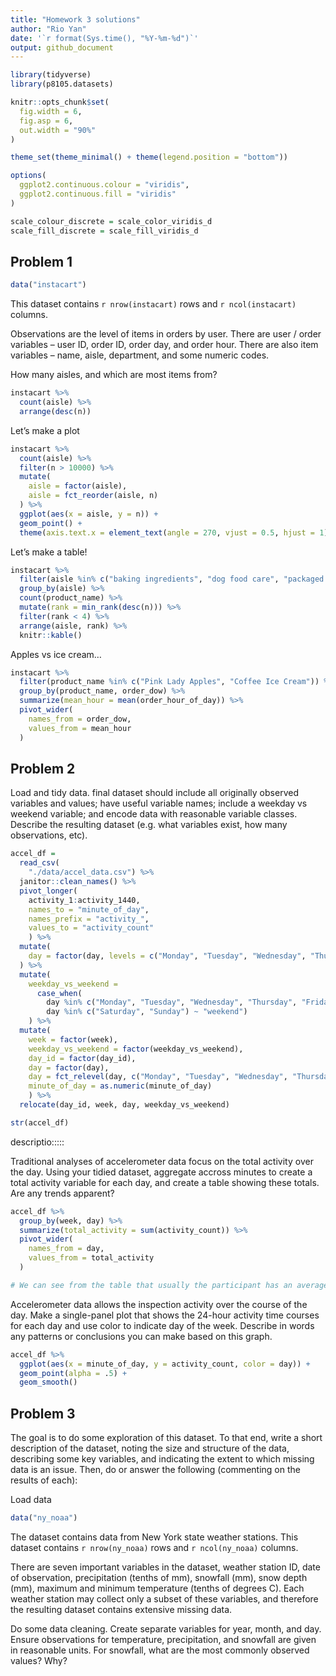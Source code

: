 ```yaml
---
title: "Homework 3 solutions"
author: "Rio Yan"
date: '`r format(Sys.time(), "%Y-%m-%d")`'
output: github_document
---
```


```r
library(tidyverse)
library(p8105.datasets)

knitr::opts_chunk$set(
  fig.width = 6,
  fig.asp = 6,
  out.width = "90%"
)

theme_set(theme_minimal() + theme(legend.position = "bottom"))

options(
  ggplot2.continuous.colour = "viridis",
  ggplot2.continuous.fill = "viridis"
)

scale_colour_discrete = scale_color_viridis_d
scale_fill_discrete = scale_fill_viridis_d
```

## Problem 1

```r
data("instacart")
```

This dataset contains `r nrow(instacart)` rows and `r ncol(instacart)` columns.

Observations are the level of items in orders by user. There are user / order variables -- user ID, order ID, order day, and order hour. There are also item variables -- name, aisle, department, and some numeric codes. 

How many aisles, and which are most items from?
```r
instacart %>% 
  count(aisle) %>% 
  arrange(desc(n))
```

Let's make a plot

```r
instacart %>% 
  count(aisle) %>% 
  filter(n > 10000) %>% 
  mutate(
    aisle = factor(aisle),
    aisle = fct_reorder(aisle, n)
  ) %>% 
  ggplot(aes(x = aisle, y = n)) +
  geom_point() +
  theme(axis.text.x = element_text(angle = 270, vjust = 0.5, hjust = 1))
```

Let's make a table!

```r
instacart %>% 
  filter(aisle %in% c("baking ingredients", "dog food care", "packaged vegetables fruits")) %>% 
  group_by(aisle) %>% 
  count(product_name) %>% 
  mutate(rank = min_rank(desc(n))) %>% 
  filter(rank < 4) %>% 
  arrange(aisle, rank) %>% 
  knitr::kable()
```


Apples vs ice cream...

```r
instacart %>% 
  filter(product_name %in% c("Pink Lady Apples", "Coffee Ice Cream")) %>% 
  group_by(product_name, order_dow) %>% 
  summarize(mean_hour = mean(order_hour_of_day)) %>% 
  pivot_wider(
    names_from = order_dow,
    values_from = mean_hour
  )
```


## Problem 2
Load and tidy data. 
final dataset should include all originally observed variables and values; have useful variable names; 
include a weekday vs weekend variable; 
and encode data with reasonable variable classes. 
Describe the resulting dataset (e.g. what variables exist, how many observations, etc).

```r
accel_df = 
  read_csv(
    "./data/accel_data.csv") %>% 
  janitor::clean_names() %>% 
  pivot_longer(
    activity_1:activity_1440,
    names_to = "minute_of_day",
    names_prefix = "activity_",
    values_to = "activity_count"
    ) %>% 
  mutate(
    day = factor(day, levels = c("Monday", "Tuesday", "Wednesday", "Thursday", "Friday", "Saturday", "Sunday"))
  ) %>% 
  mutate(
    weekday_vs_weekend = 
      case_when(
        day %in% c("Monday", "Tuesday", "Wednesday", "Thursday", "Friday") ~ "weekday",
        day %in% c("Saturday", "Sunday") ~ "weekend")
    ) %>% 
  mutate(
    week = factor(week),
    weekday_vs_weekend = factor(weekday_vs_weekend),
    day_id = factor(day_id),
    day = factor(day),
    day = fct_relevel(day, c("Monday", "Tuesday", "Wednesday", "Thursday", "Friday","Saturday", "Sunday")),
    minute_of_day = as.numeric(minute_of_day)
    ) %>% 
  relocate(day_id, week, day, weekday_vs_weekend)

str(accel_df)
```
descriptio:::::


Traditional analyses of accelerometer data focus on the total activity over the day. Using your tidied dataset, aggregate accross minutes to create a total activity variable for each day, and create a table showing these totals. Are any trends apparent?
```r
accel_df %>% 
  group_by(week, day) %>% 
  summarize(total_activity = sum(activity_count)) %>% 
  pivot_wider(
    names_from = day,
    values_from = total_activity
  )

# We can see from the table that usually the participant has an average activity count around 400000. The participant's Tuesday to Thursday's activity count has a smaller variance compares to Monday, Saturday and Sunday. The first day of the first week has the least amount of activity count for that week. Week four and five's weekend have the least amount of activity. Saturdays in general have the least sum of activity count. 
```

Accelerometer data allows the inspection activity over the course of the day. Make a single-panel plot that shows the 24-hour activity time courses for each day and use color to indicate day of the week. Describe in words any patterns or conclusions you can make based on this graph.

```r
accel_df %>% 
  ggplot(aes(x = minute_of_day, y = activity_count, color = day)) +
  geom_point(alpha = .5) +
  geom_smooth()
```


## Problem 3
The goal is to do some exploration of this dataset. To that end, write a short description of the dataset, noting the size and structure of the data, describing some key variables, and indicating the extent to which missing data is an issue. Then, do or answer the following (commenting on the results of each):

Load data
```r
data("ny_noaa")
```

The dataset contains data from New York state weather stations. This dataset contains `r nrow(ny_noaa)` rows and `r ncol(ny_noaa)` columns.

There are seven important variables in the dataset, weather station ID, date of observation, precipitation (tenths of mm), snowfall (mm), snow depth (mm), maximum and minimum temperature (tenths of degrees C). Each weather station may collect only a subset of these variables, and therefore the resulting dataset contains extensive missing data.


Do some data cleaning. Create separate variables for year, month, and day. Ensure observations for temperature, precipitation, and snowfall are given in reasonable units. For snowfall, what are the most commonly observed values? Why?
